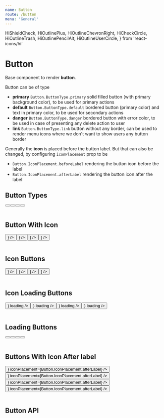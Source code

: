 ```yaml
---
name: Button
route: /button
menu: 'General'
---
```


  HiShieldCheck,
  HiOutlinePlus,
  HiOutlineChevronRight,
  HiCheckCircle,
  HiOutlineTrash,
  HiOutlinePencilAlt,
  HiOutlineUserCircle,
} from 'react-icons/hi'

# Button

Base component to render **button**.

Button can be of type

- **primary** `Button.ButtonType.primary` solid filled button (with primary background color), to be used for primary actions
- **default** `Button.ButtonType.default` bordered button (primary color) and text in primary color, to be used for secondary actions
- **danger** `Button.ButtonType.danger` bordered button with error color, to be used in case of presenting any delete action to user
- **link** `Button.ButtonType.link` button without any border, can be used to render menu icons where we don't want to show users any button border

Generally the **icon** is placed before the button label. But that can also be changed, by configuring `iconPlacement` prop to be

- `Button.IconPlacement.beforeLabel` rendering the button icon before the label
- `Button.IconPlacement.afterLabel` rendering the button icon after the label

## Button Types

<Playground>
  <div className="flex items-center justify-center space-x-4">
    <Button buttonType="primary" label="Create Account" />
    <Button label="Login" />
    <Button buttonType="danger" label="Delete Repository" />
    <Button buttonType="link" label="View More" />
  </div>
</Playground>

<br />

## Button With Icon

<Playground>
  <div className="flex items-center justify-center space-x-4">
    <Button
      buttonType="primary"
      label="Create Account"
      icon={<HiCheckCircle />}
    />
    <Button label="Update Password" icon={<HiShieldCheck />} />
    <Button buttonType="danger" label="Delete User" icon={<HiOutlineTrash />} />
    <Button buttonType="link" label="Edit Post" icon={<HiOutlinePencilAlt />} />
  </div>
</Playground>

<br />

## Icon Buttons

<Playground>
  <div className="flex items-center justify-center space-x-4">
    <Button buttonType="primary" icon={<HiOutlinePlus />} />
    <Button icon={<HiOutlinePlus />} />
    <Button buttonType="danger" icon={<HiOutlineTrash />} />
    <Button buttonType="link" icon={<HiOutlinePlus />} />
  </div>
</Playground>

<br />

## Icon Loading Buttons

<Playground>
  <div className="flex items-center justify-center space-x-4">
    <Button buttonType="primary" icon={<HiOutlinePlus />} loading />
    <Button icon={<HiOutlinePlus />} loading />
    <Button buttonType="danger" icon={<HiOutlineTrash />} loading />
    <Button buttonType="link" icon={<HiOutlinePlus />} loading />
  </div>
</Playground>

<br />

## Loading Buttons

<Playground>
  <div className="flex items-center justify-center space-x-4">
    <Button buttonType="primary" label="Creating Blog" loading />
    <Button label="Submitting" loading />
    <Button buttonType="danger" label="Deleting Repository" loading />
    <Button buttonType="link" label="Updating Post" loading />
  </div>
</Playground>

<br />

## Buttons With Icon After label

<Playground>
  <div className="flex items-center justify-center space-x-4">
    <Button
      label="Next Step"
      icon={<HiOutlineChevronRight />}
      iconPlacement={Button.IconPlacement.afterLabel}
    />
    <Button
      label="View More"
      buttonType="primary"
      icon={<HiOutlineChevronRight />}
      iconPlacement={Button.IconPlacement.afterLabel}
    />
    <Button
      label="Delete User"
      buttonType="danger"
      icon={<HiOutlineUserCircle />}
      iconPlacement={Button.IconPlacement.afterLabel}
    />
    <Button
      label="View Docs"
      buttonType="link"
      icon={<HiOutlinePencilAlt />}
      iconPlacement={Button.IconPlacement.afterLabel}
    />
  </div>
</Playground>

<br />

## Button API

<Props of={Button} />
